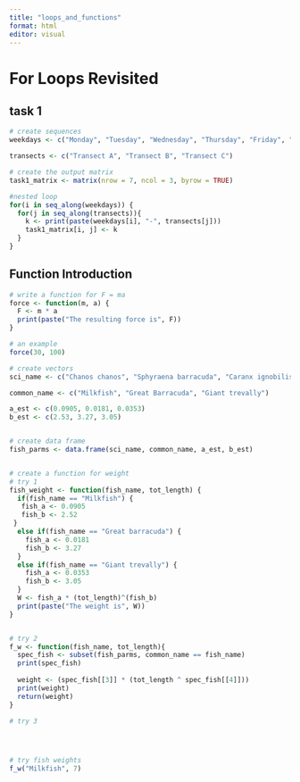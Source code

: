 ```yaml
---
title: "loops_and_functions"
format: html
editor: visual
---
```


# For Loops Revisited

## task 1

```r
# create sequences 
weekdays <- c("Monday", "Tuesday", "Wednesday", "Thursday", "Friday", "Saturday", "Sunday")

transects <- c("Transect A", "Transect B", "Transect C")

# create the output matrix
task1_matrix <- matrix(nrow = 7, ncol = 3, byrow = TRUE)

#nested loop 
for(i in seq_along(weekdays)) {
  for(j in seq_along(transects)){
    k <- print(paste(weekdays[i], "-", transects[j]))
    task1_matrix[i, j] <- k
  }
}

```
## Function Introduction
```r
# write a function for F = ma
force <- function(m, a) {
  F <- m * a
  print(paste("The resulting force is", F))
}

# an example
force(30, 100)
```

```r
# create vectors
sci_name <- c("Chanos chanos", "Sphyraena barracuda", "Caranx ignobilis")

common_name <- c("Milkfish", "Great Barracuda", "Giant trevally")

a_est <- c(0.0905, 0.0181, 0.0353)
b_est <- c(2.53, 3.27, 3.05)


# create data frame
fish_parms <- data.frame(sci_name, common_name, a_est, b_est)


# create a function for weight 
# try 1 
fish_weight <- function(fish_name, tot_length) {
  if(fish_name == "Milkfish") {
   fish_a <- 0.0905
   fish_b <- 2.52
 } 
  else if(fish_name == "Great barracuda") {
    fish_a <- 0.0181
    fish_b <- 3.27
  } 
  else if(fish_name == "Giant trevally") {
    fish_a <- 0.0353
    fish_b <- 3.05
  }
  W <- fish_a * (tot_length)^(fish_b)
  print(paste("The weight is", W))
}


# try 2 
f_w <- function(fish_name, tot_length){
  spec_fish <- subset(fish_parms, common_name == fish_name)
  print(spec_fish)
  
  weight <- (spec_fish[[3]] * (tot_length ^ spec_fish[[4]]))
  print(weight)
  return(weight)
}

# try 3 




# try fish weights 
f_w("Milkfish", 7)

```

